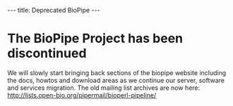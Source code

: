 ---
title: Deprecated BioPipe
---

= The BioPipe Project has been discontinued =


We will slowly start bringing back sections of the biopipe website including the docs, howtos and download areas as we continue our server, software and services migration. The old mailing list archives are now here: http://lists.open-bio.org/pipermail/bioperl-pipeline/